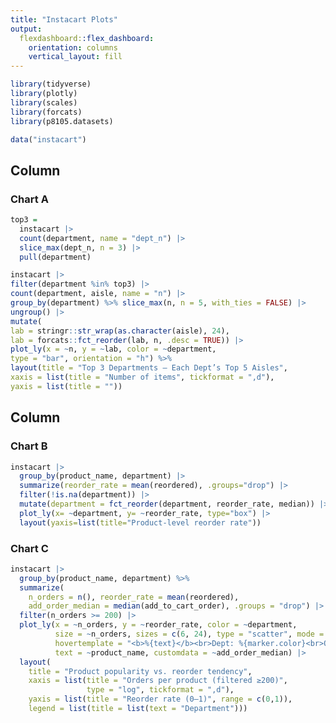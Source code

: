 ```yaml
---
title: "Instacart Plots"
output:
  flexdashboard::flex_dashboard:
    orientation: columns
    vertical_layout: fill
---
```


```r
library(tidyverse)
library(plotly)
library(scales)
library(forcats)
library(p8105.datasets)
```


```r
data("instacart")
```

Column {data-width=650}
-----------------------------------------------------------------------

### Chart A

```r
top3 =
  instacart |>
  count(department, name = "dept_n") |>
  slice_max(dept_n, n = 3) |>
  pull(department)

instacart |>
filter(department %in% top3) |>
count(department, aisle, name = "n") |>
group_by(department) %>% slice_max(n, n = 5, with_ties = FALSE) |>
ungroup() |>
mutate(
lab = stringr::str_wrap(as.character(aisle), 24),
lab = forcats::fct_reorder(lab, n, .desc = TRUE)) |>
plot_ly(x = ~n, y = ~lab, color = ~department,
type = "bar", orientation = "h") %>%
layout(title = "Top 3 Departments — Each Dept’s Top 5 Aisles",
xaxis = list(title = "Number of items", tickformat = ",d"),
yaxis = list(title = ""))
```

Column {data-width=350}
-----------------------------------------------------------------------

### Chart B

```r
instacart |> 
  group_by(product_name, department) |>
  summarize(reorder_rate = mean(reordered), .groups="drop") |>
  filter(!is.na(department)) |>
  mutate(department = fct_reorder(department, reorder_rate, median)) |>
  plot_ly(x= ~department, y= ~reorder_rate, type="box") |>
  layout(yaxis=list(title="Product-level reorder rate"))
```

### Chart C

```r
instacart |>
  group_by(product_name, department) %>%
  summarize(
    n_orders = n(), reorder_rate = mean(reordered), 
    add_order_median = median(add_to_cart_order), .groups = "drop") |>
  filter(n_orders >= 200) |>
  plot_ly(x = ~n_orders, y = ~reorder_rate, color = ~department, 
          size = ~n_orders, sizes = c(6, 24), type = "scatter", mode = "markers",
          hovertemplate = "<b>%{text}</b><br>Dept: %{marker.color}<br>Orders: %{x:,}<br>Reorder rate: %{y:.2f}<br>Median add pos: %{customdata}<extra></extra>",
          text = ~product_name, customdata = ~add_order_median) |>
  layout(
    title = "Product popularity vs. reorder tendency",
    xaxis = list(title = "Orders per product (filtered ≥200)",
                 type = "log", tickformat = ",d"),
    yaxis = list(title = "Reorder rate (0–1)", range = c(0,1)),
    legend = list(title = list(text = "Department")))
```

